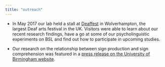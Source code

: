 ```yaml
---
title: "outreach"
---
```


* In May 2017 our lab held a stall at [Deaffest](https://deaffest.co.uk/) in Wolverhampton, the largest Deaf arts festival in the UK. Visitors were able to learn about our recent research findings, have a go at some of our psycholinguistic experiments on BSL and find out how to participate in upcoming studies.

* Our research on the relationship between sign production and sign comprehension was featured in a [press release on the University of Birmingham website](https://www.birmingham.ac.uk/news/latest/2017/05/sign-language-comprehension.aspx).
